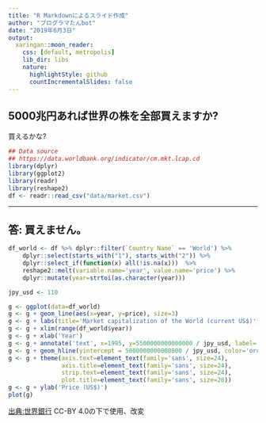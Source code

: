 ---
title: "R Markdownによるスライド作成"
author: "プログラマたんbot"
date: "2019年6月3日"
output:
  xaringan::moon_reader:
    css: [default, metropolis]
    lib_dir: libs
    nature:
      highlightStyle: github
      countIncrementalSlides: false
---

## 5000兆円あれば世界の株を全部買えますか?

買えるかな?

```{r load, include=FALSE, warning=FALSE}
## Data source
## https://data.worldbank.org/indicator/cm.mkt.lcap.cd
library(dplyr)
library(ggplot2)
library(readr)
library(reshape2)
df <- readr::read_csv("data/market.csv")
```

---

## 答: 買えません。

```{r height_all, fig.height=6, fig.width=10, fig.align='center', echo=FALSE, message=FALSE, warning=FALSE}
df_world <- df %>% dplyr::filter(`Country Name` == 'World') %>%
    dplyr::select(starts_with("1"), starts_with("2")) %>%
    dplyr::select_if(function(x) all(!is.na(x)))  %>%
    reshape2::melt(variable.name='year', value.name='price') %>%
    dplyr::mutate(year=strtoi(as.character(year)))

jpy_usd <- 110

g <- ggplot(data=df_world)
g <- g + geom_line(aes(x=year, y=price), size=3)
g <- g + labs(title='Market capitalization of the World (current US$)')
g <- g + xlim(range(df_world$year))
g <- g + xlab('Year')
g <- g + annotate('text', x=1995, y=5500000000000000 / jpy_usd, label='5000兆円 (110 JPY/US$)', size=5)
g <- g + geom_hline(yintercept = 5000000000000000 / jpy_usd, color='orchid', size=2)
g <- g + theme(axis.text=element_text(family='sans', size=24),
               axis.title=element_text(family='sans', size=24),
               strip.text=element_text(family='sans', size=24),
               plot.title=element_text(family='sans', size=20))
g <- g + ylab('Price (US$)')
plot(g)
```

[出典:世界銀行](https://data.worldbank.org/indicator/CM.MKT.LCAP.CD) CC-BY 4.0の下で使用、改変
